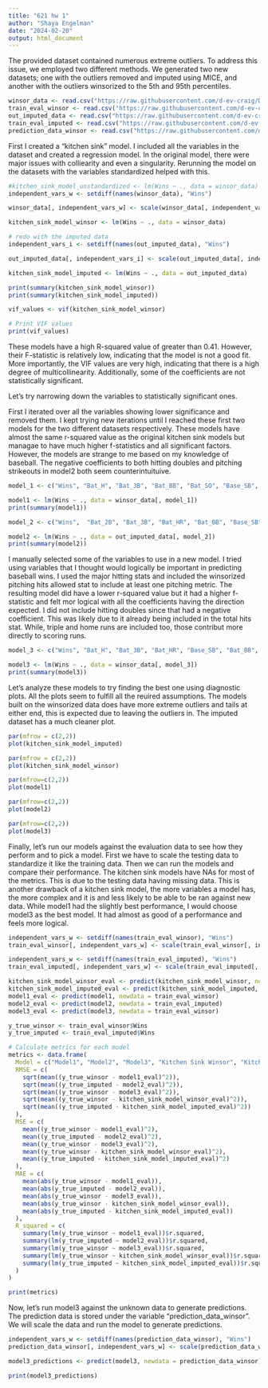 ```yaml
---
title: "621 hw 1"
author: "Shaya Engelman"
date: "2024-02-20"
output: html_document
---
```


The provided dataset contained numerous extreme outliers. To address this issue, we employed two different methods. We generated two new datasets; one with the outliers removed and imputed using MICE, and another with the outliers winsorized to the 5th and 95th percentiles.
```r
winsor_data <- read.csv("https://raw.githubusercontent.com/d-ev-craig/DATA621_Group/main/HW1/data/prepped_data/winsor_imputed_ratios.csv")
train_eval_winsor <- read.csv("https://raw.githubusercontent.com/d-ev-craig/DATA621_Group/main/HW1/data/prepped_data/trainEval_winsor_imputed_ratios.csv")
out_imputed_data <- read.csv("https://raw.githubusercontent.com/d-ev-craig/DATA621_Group/main/HW1/data/prepped_data/outs_imputed_ratios.csv")
train_eval_imputed <- read.csv("https://raw.githubusercontent.com/d-ev-craig/DATA621_Group/main/HW1/data/prepped_data/trainEval_out_imputed_ratios.csv")
prediction_data_winsor <- read.csv("https://raw.githubusercontent.com/d-ev-craig/DATA621_Group/main/HW1/data/prepped_data/test_winsor_imputed_ratios.csv")
```

First I created a "kitchen sink" model. I included all the variables in the dataset and created a regression model. In the original model, there were major issues with colliearity and even a singularity. Rerunning the model on the datasets with the variables standardized helped with this.
```r
#kitchen_sink_model_unstandardized <- lm(Wins ~ ., data = winsor_data)
independent_vars_w <- setdiff(names(winsor_data), "Wins")

winsor_data[, independent_vars_w] <- scale(winsor_data[, independent_vars_w])

kitchen_sink_model_winsor <- lm(Wins ~ ., data = winsor_data)

# redo with the imputed data
independent_vars_i <- setdiff(names(out_imputed_data), "Wins")

out_imputed_data[, independent_vars_i] <- scale(out_imputed_data[, independent_vars_i])

kitchen_sink_model_imputed <- lm(Wins ~ ., data = out_imputed_data)

print(summary(kitchen_sink_model_winsor))
print(summary(kitchen_sink_model_imputed))
```

```r
vif_values <- vif(kitchen_sink_model_winsor)

# Print VIF values
print(vif_values)
```

These models have a high R-squared value of greater than 0.41. However, their F-statistic is relatively low, indicating that the model is not a good fit. More importantly, the VIF values are very high, indicating that there is a high degree of multicollinearity. Additionally, some of the coefficients are not statistically significant.

Let's try narrowing down the variables to statistically significant ones.

First I iterated over all the variables showing lower significance and removed them. I kept trying new iterations until I reached these first two models for the two different datasets respectively. These models have almost the same r-squared value as the original kitchen sink models but managae to have much higher f-statistics and all significant factors. However, the models are strange to me based on my knowledge of baseball. The negative coefficients to both hitting doubles and pitching strikeouts in model2 both seem counterintuituive. 
```r
model_1 <- c("Wins", "Bat_H", "Bat_3B", "Bat_BB", "Bat_SO", "Base_SB", "Pitch_H", "Pitch_HR", "Field_E", "Field_DP",  "winsor_Field_E_trans", "winsor_Pitch_H_trans") #use with winsorized data, highest r-squared with all statistically significant variables, but makes no sense to me

model1 <- lm(Wins ~ ., data = winsor_data[, model_1])
print(summary(model1))
```
```r
model_2 <- c("Wins",  "Bat_2B", "Bat_3B", "Bat_HR", "Bat_BB", "Base_SB", "Base_CS",   "Pitch_SO", "Field_E", "Field_DP",  "pitch_h") #use with imputed data, highest r-squared with all statistically significant variables, but makes no sense to me

model2 <- lm(Wins ~ ., data = out_imputed_data[, model_2])
print(summary(model2))
```

I manually selected some of the variables to use in a new model. I tried using variables that I thought would logically be important in predicting baseball wins. I used the major hitting stats and included the winsorized pitching hits allowed stat to include at least one pitching metric. The resulting model did have a lower r-squared value but it had a higher f-statistic and felt mor logical with all the coefficients having the direction expected. I did not include hitting doubles since that had a negative coefficient. This was likely due to it already being included in the total hits stat. While, triple and home runs are included too, those contribut more directly to scoring runs.
```r
model_3 <- c("Wins", "Bat_H", "Bat_3B", "Bat_HR", "Base_SB", "Bat_BB", "winsor_Pitch_H_trans", "winsor_Field_E_trans") #use for winsorized data, reconsider winsor_Field_E_trans

model3 <- lm(Wins ~ ., data = winsor_data[, model_3])
print(summary(model3))
```

Let's analyze these models to try finding the best one using diagnostic plots. All the plots seem to fulfill all the reuired assumptions. The models built on the winsorized data does have more extreme outliers and tails at either end, this is expected due to leaving the outliers in. The imputed dataset has a much cleaner plot.

```r
par(mfrow = c(2,2))
plot(kitchen_sink_model_imputed)
```

```r
par(mfrow = c(2,2))
plot(kitchen_sink_model_winsor)
```
```r
par(mfrow=c(2,2))
plot(model1)
```

```r
par(mfrow=c(2,2))  
plot(model2)
```

```r
par(mfrow=c(2,2))
plot(model3)
```

Finally, let's run our models against the evaluation data to see how they perform and to pick a model. First we have to scale the testing data to standardize it like the training data. Then we can run the models and compare their performance. The kitchen sink models have NAs for most of the metrics. This is due to the testing data having missing data. This is another drawback of a kitchen sink model, the more variables a model has, the more complex and it is and less likely to be able to be ran against new data. While model1 had the slightly best performance, I would choose model3 as the best model. It had almost as good of a performance and feels more logical.

```r
independent_vars_w <- setdiff(names(train_eval_winsor), "Wins")
train_eval_winsor[, independent_vars_w] <- scale(train_eval_winsor[, independent_vars_w])

independent_vars_w <- setdiff(names(train_eval_imputed), "Wins")
train_eval_imputed[, independent_vars_w] <- scale(train_eval_imputed[, independent_vars_w])
```

```r
kitchen_sink_model_winsor_eval <- predict(kitchen_sink_model_winsor, newdata = train_eval_winsor)
kitchen_sink_model_imputed_eval <- predict(kitchen_sink_model_imputed, newdata = train_eval_imputed)
model1_eval <- predict(model1, newdata = train_eval_winsor)
model2_eval <- predict(model2, newdata = train_eval_imputed)
model3_eval <- predict(model3, newdata = train_eval_winsor)
```

```r
y_true_winsor <- train_eval_winsor$Wins
y_true_imputed <- train_eval_imputed$Wins

# Calculate metrics for each model
metrics <- data.frame(
  Model = c("Model1", "Model2", "Model3", "Kitchen Sink Winsor", "Kitchen Sink Imputed"),
  RMSE = c(
    sqrt(mean((y_true_winsor - model1_eval)^2)),
    sqrt(mean((y_true_imputed - model2_eval)^2)),
    sqrt(mean((y_true_winsor - model3_eval)^2)),
    sqrt(mean((y_true_winsor - kitchen_sink_model_winsor_eval)^2)),
    sqrt(mean((y_true_imputed - kitchen_sink_model_imputed_eval)^2))
  ),
  MSE = c(
    mean((y_true_winsor - model1_eval)^2),
    mean((y_true_imputed - model2_eval)^2),
    mean((y_true_winsor - model3_eval)^2),
    mean((y_true_winsor - kitchen_sink_model_winsor_eval)^2),
    mean((y_true_imputed - kitchen_sink_model_imputed_eval)^2)
  ),
  MAE = c(
    mean(abs(y_true_winsor - model1_eval)),
    mean(abs(y_true_imputed - model2_eval)),
    mean(abs(y_true_winsor - model3_eval)),
    mean(abs(y_true_winsor - kitchen_sink_model_winsor_eval)),
    mean(abs(y_true_imputed - kitchen_sink_model_imputed_eval))
  ),
  R_squared = c(
    summary(lm(y_true_winsor ~ model1_eval))$r.squared,
    summary(lm(y_true_imputed ~ model2_eval))$r.squared,
    summary(lm(y_true_winsor ~ model3_eval))$r.squared,
    summary(lm(y_true_winsor ~ kitchen_sink_model_winsor_eval))$r.squared,
    summary(lm(y_true_imputed ~ kitchen_sink_model_imputed_eval))$r.squared
  )
)

print(metrics)
```

Now, let's run model3 against the unknown data to generate predictions. The prediction data is stored under the variable "prediction_data_winsor". We will scale the data and run the model to generate predictions.

```r
independent_vars_w <- setdiff(names(prediction_data_winsor), "Wins")
prediction_data_winsor[, independent_vars_w] <- scale(prediction_data_winsor[, independent_vars_w])
```

```r
model3_predictions <- predict(model3, newdata = prediction_data_winsor)
```

```r
print(model3_predictions)
```





